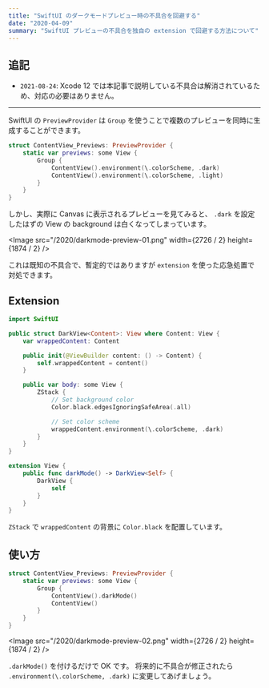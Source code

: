 ```yaml
---
title: "SwiftUI のダークモードプレビュー時の不具合を回避する"
date: "2020-04-09"
summary: "SwiftUI プレビューの不具合を独自の extension で回避する方法について"
---
```


## 追記

- `2021-08-24`: Xcode 12 では本記事で説明している不具合は解消されているため、対応の必要はありません。

---

SwiftUI の `PreviewProvider` は `Group` を使うことで複数のプレビューを同時に生成することができます。

```swift
struct ContentView_Previews: PreviewProvider {
    static var previews: some View {
        Group {
            ContentView().environment(\.colorScheme, .dark)
            ContentView().environment(\.colorScheme, .light)
        }
    }
}
```

しかし、実際に Canvas に表示されるプレビューを見てみると、
`.dark` を設定したはずの View の background は白くなってしまっています。

<Image src="/2020/darkmode-preview-01.png" width={2726 / 2} height={1874 / 2} />

これは既知の不具合で、暫定的ではありますが `extension` を使った応急処置で対処できます。

## Extension

```swift
import SwiftUI

public struct DarkView<Content>: View where Content: View {
    var wrappedContent: Content

    public init(@ViewBuilder content: () -> Content) {
        self.wrappedContent = content()
    }

    public var body: some View {
        ZStack {
            // Set background color
            Color.black.edgesIgnoringSafeArea(.all)

            // Set color scheme
            wrappedContent.environment(\.colorScheme, .dark)
        }
    }
}

extension View {
    public func darkMode() -> DarkView<Self> {
        DarkView {
            self
        }
    }
}
```

`ZStack` で `wrappedContent` の背景に `Color.black` を配置しています。

## 使い方

```swift
struct ContentView_Previews: PreviewProvider {
    static var previews: some View {
        Group {
            ContentView().darkMode()
            ContentView()
        }
    }
}
```

<Image src="/2020/darkmode-preview-02.png" width={2726 / 2} height={1874 / 2} />

`.darkMode()` を付けるだけで OK です。
将来的に不具合が修正されたら `.environment(\.colorScheme, .dark)` に変更してあげましょう。
